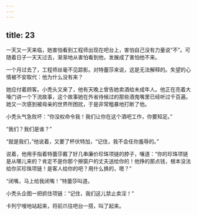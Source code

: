 ```yaml
---
---
---
```

title: 23
---




一天又一天来临，她害怕看到工程师出现在吧台上，害怕自己没有力量说“不”。可随着日子一天天过去，渐渐地从害怕看到他，发展成了害怕他不来。

一个月过去了，工程师丝毫不见踪影。对特蕾莎来说，这是无法解释的。失望的心情被不安取代：他为什么没有来？

她应付着顾客。小秃头又来了，他有天晚上曾告她卖酒给未成年人。他正在亮着大嗓门讲一个下流故事，这个故事她在外省侍候过的那些酒鬼嘴里已经听过千百遍。她又一次感到被母亲的世界所困扰，于是非常粗暴地打断了他。

小秃头气急败坏：“你没权命令我！我们让你在这个酒吧工作，你要知足。”

“我们？我们是谁？”

“就是我们，”他说着，又要了杯伏特加，“记住，我不会任你羞辱的。”

说着，他用手指着特蕾莎戴了好几串廉价珍珠项链的脖子，嚷道：“你的珍珠项链是从哪儿来的？肯定不是你那个擦窗户的丈夫送给你的！他挣的那点钱，根本没法给你买珍珠项链！是客人给你的吧？用什么换的，嗯？”

“闭嘴，马上给我闭嘴！”特蕾莎叫道。

小秃头企图一把抓住项链：“记住，我们这儿禁止卖淫！”

卡列宁嗖地站起来，将前爪往吧台一搭，叫了起来。